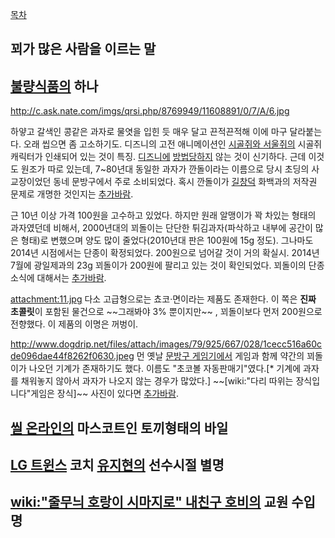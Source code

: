 [[목차]]

== 꾀가 많은 사람을 이르는 말 ==

== [[불량식품]]의 하나 ==

http://c.ask.nate.com/imgs/qrsi.php/8769949/11608891/0/7/A/6.jpg

하얗고 갈색인 콩같은 과자로 물엿을 입힌 듯 매우 달고 끈적끈적해 이에 마구 달라붙는다. 오래 씹으면 좀 고소하기도. 디즈니의 고전 애니메이션인 [[시골쥐와 서울쥐]]의 시골쥐 캐릭터가 인쇄되어 있는 것이 특징. [[디즈니]]에 [[방법]]당하지 않는 것이 신기하다. 근데 이것도 원조가 따로 있는데, 7~80년대 동일한 과자가 깐돌이라는 이름으로 당시 초딩의 사교장이었던 동네 문방구에서 주로 소비되었다. 혹시 깐돌이가 [[길창덕]] 화백과의 저작권 문제로 개명한 것인지는 [[추가바람]]. 

근 10년 이상 가격 100원을 고수하고 있었다. 하지만 원래 알맹이가 꽉 차있는 형태의 과자였던데 비해서, 2000년대의 꾀돌이는 단단한 튀김과자(파삭하고 내부에 공간이 많은 형태)로 변했으며 양도 많이 줄었다(2010년대 판은 100원에 15g 정도). 그나마도 2014년 시점에서는 단종이 확정되었다. 200원으로 넘어갈 것이 거의 확실시. 2014년 7월에 광일제과의 23g 꾀돌이가 200원에 팔리고 있는 것이 확인되었다. 꾀돌이의 단종 소식에 대해서는 [[추가바람]].

attachment:11.jpg
다소 고급형으로는 쵸코·면이라는 제품도 존재한다. 이 쪽은 '''진짜 초콜릿'''이 포함된 물건으로 ~~그래봐야 3% 뿐이지만~~ , 꾀돌이보다 먼저 200원으로 전향했다. 이 제품의 이명은 꺼벙이. 

http://www.dogdrip.net/files/attach/images/79/925/667/028/1cecc516a60cde096dae44f8262f0630.jpeg
먼 옛날 [[문방구 게임기]]에서 게임과 함께 약간의 꾀돌이가 나오던 기계가 존재하기도 했다. 이름도 "초코볼 자동판매기"였다.[* 기계에 과자를 채워놓지 않아서 과자가 나오지 않는 경우가 많았다.] ~~[wiki:"다리 따위는 장식입니다"게임은 장식]~~ 사진이 있다면 [[추가바람]].
== [[씰 온라인]]의 마스코트인 토끼형태의 바일 ==

== [[LG 트윈스]] 코치 [[유지현]]의 선수시절 별명 ==

== [[wiki:"줄무늬 호랑이 시마지로" 내친구 호비]]의 교원 수입명 ==
